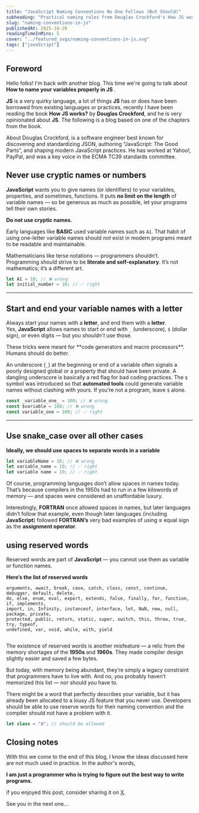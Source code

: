 ```yaml
---
title: "JavaScript Naming Conventions No One Follows (But Should)"
subheading: "Practical naming rules from Douglas Crockford's How JS works to writing clean JS."
slug: "naming-conventions-in-js"
publishedAt: 2025-10-20
readingTimeInMins: 5
cover: "../featured_svgs/naming-conventions-in-js.svg"
tags: ["javaScript"]
---
```



## Foreword

Hello folks! I'm back with another blog. This time we're going to talk about
**How to name your variables properly in JS** .

**JS** is a very quirky language, a lot of things **JS** has or does have been borrowed from existing languages or practices, recently I have been reading the book **How JS works?** by **Douglas Crockford**, and he is very opinionated about **JS**. The following is a blog based on one of the chapters from the book.

<Note type="tip" title="Important Information">
  About Douglas Crockford, is a software engineer best known for discovering and
  standardizing JSON, authoring “JavaScript: The Good Parts”, and shaping modern
  JavaScript practices. He has worked at Yahoo!, PayPal, and was a key voice in
  the ECMA TC39 standards committee.
</Note>

## Never use cryptic names or numbers

**JavaScript** wants you to give names (or identifiers) to your variables, properties, and sometimes, functions. It puts **no limit on the length** of variable names — so be generous as much as possible, let your programs tell their own stories.

**Do not use cryptic names.**

Early languages like **BASIC** used variable names such as `A1`. That habit of using one-letter variable names should _not_ exist in modern programs meant to be readable and maintainable.

Mathematicians like terse notations — programmers shouldn’t. Programming should strive to be **literate and self-explanatory**. It’s not mathematics; it’s a different art.

```javascript
let A1 = 10; // ❌ wrong
let initial_number = 10; // ✅ right
```

---

## Start and end your variable names with a letter

Always start your names with a **letter**, and end them with a **letter**.  
Yes, **JavaScript** allows names to start or end with `_` (underscore), `$` (dollar sign), or even digits — but you _shouldn’t_ use those.

<Note type="tip" title="Important Information">
  These tricks were meant for **code generators and macro processors**. Humans
  should do better.
</Note>

An underscore (`_`) at the beginning or end of a variable often signals a poorly designed global or a property that should have been private. A dangling underscore is basically a red flag for bad coding practices.
The `$` symbol was introduced so that **automated tools** could generate variable names without clashing with yours. If you’re not a program, leave `$` alone.

```javascript
const _variable_one_ = 100; // ❌ wrong
const $variable = 100; // ❌ wrong
const variable_one = 100; // ✅ right
```

---

## Use snake_case over all other cases

**Ideally, we should use spaces to separate words in a variable**

```javascript
let variableName = 10; // ❌ wrong
let variable_name = 10; // ✅ right
let variable name = 10; // ✅ right
```

Of course, programming languages don’t allow spaces in names today.
That’s because compilers in the 1950s had to run in a few kilowords of memory — and spaces were considered an unaffordable luxury.

Interestingly, **FORTRAN** once allowed spaces in names, but later languages didn’t follow that example, even though later languages (including
**JavaScript**) followed **FORTRAN’s** very bad examples of using **=** equal sign as the
**assignment operator**.

## using reserved words

Reserved words are part of **JavaScript** — you cannot use them as variable or function names.

**Here’s the list of reserved words**

```text
arguments, await, break, case, catch, class, const, continue, debugger, default, delete,
do, else, enum, eval, export, extends, false, finally, for, function, if, implements,
import, in, Infinity, instanceof, interface, let, NaN, new, null, package, private,
protected, public, return, static, super, switch, this, throw, true, try, typeof,
undefined, var, void, while, with, yield


```

The existence of reserved words is another misfeature — a relic from the memory shortages of the **1950s** and **1960s**.
They made compiler design slightly easier and saved a few bytes.

But today, with memory being abundant, they’re simply a legacy constraint that programmers have to live with.
And no, you probably haven’t memorized this list — nor should you have to.

There might be a word that perfectly describes your variable, but it has already been allocated to a lousy JS feature that you never use.
Developers should be able to use reserve words for their naming convention and the compiler should not have a problem with it.

```javascript
let class = "A"; // should be allowed
```

## Closing notes

With this we come to the end of this blog, I know the ideas discussed here are not much used in practice. In the author's words,

**I am just a programmer who is trying to figure out the best way to write programs.**

if you enjoyed this post, consider sharing it on [X](https://x.com/intent/post?text=%22Naming%20conventions%20in%20JS%22%20by%20%40VivekLokhande99&url=https%3A%2F%2Fviveklokhande.com%2Fblogs%2Fnaming-conventions-in-js).

See you in the next one...
